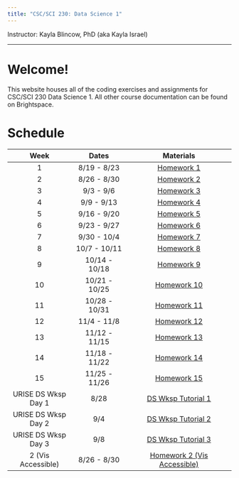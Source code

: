 ```yaml
---
title: "CSC/SCI 230: Data Science 1"
---
```


Instructor: Kayla Blincow, PhD (aka Kayla Israel)

------------------------------------------------------------------------

# Welcome!

This website houses all of the coding exercises and assignments for CSC/SCI 230 Data Science 1. All other course documentation can be found on Brightspace.

# Schedule

|        Week         |     Dates     |                   Materials                    |
|:-------------------:|:----------------:|:--------------------------------:|
|          1          |  8/19 - 8/23  |          [Homework 1](Week1R4DS.qmd)           |
|          2          |  8/26 - 8/30  |           [Homework 2](Week2HW.qmd)            |
|          3          |   9/3 - 9/6   |           [Homework 3](Week3HW.qmd)            |
|          4          |  9/9 - 9/13   |           [Homework 4](Week4HW.qmd)            |
|          5          |  9/16 - 9/20  |           [Homework 5](Week5HW.qmd)            |
|          6          |  9/23 - 9/27  |           [Homework 6](Week6HW.qmd)            |
|          7          |  9/30 - 10/4  |           [Homework 7](Week7HW.qmd)            |
|          8          | 10/7 - 10/11  |           [Homework 8](Week8HW.qmd)            |
|          9          | 10/14 - 10/18 |           [Homework 9](Week9HW.qmd)            |
|         10          | 10/21 - 10/25 |          [Homework 10](Week10HW.qmd)           |
|         11          | 10/28 - 10/31 |          [Homework 11](Week11HW.qmd)           |
|         12          |  11/4 - 11/8  |          [Homework 12](Week12HW.qmd)           |
|         13          | 11/12 - 11/15 |          [Homework 13](Week13HW.qmd)           |
|         14          | 11/18 - 11/22 |          [Homework 14](Week14HW.qmd)           |
|         15          | 11/25 - 11/26 |          [Homework 15](Week15HW.qmd)           |
| URISE DS Wksp Day 1 |     8/28      |       [DS Wksp Tutorial 1](DSWksp1.qmd)        |
| URISE DS Wksp Day 2 |      9/4      |       [DS Wksp Tutorial 2](DSWksp2.qmd)        |
| URISE DS Wksp Day 3 |      9/8      |       [DS Wksp Tutorial 3](DSWksp3.qmd)        |
| 2 (Vis Accessible)  |  8/26 - 8/30  | [Homework 2 (Vis Accessible)](Week2HW_VA.qmd)  |
